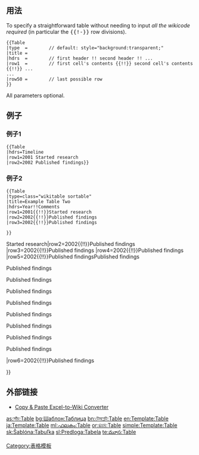 {{Documentation subpage}}

==用法==
To specify a straightforward table without needing to input ''all the wikicode required''{{Citation needed|reason=specify the required code, incomplete. Reference?}} (in particular the <code><big>{{!-}}</big></code> row divisions).
<pre>
{{Table
|type  =        // default: style="background:transparent;"
|title =     
|hdrs  =        // first header !! second header !! ... 
|row1  =        // first cell's contents {{!!}} second cell's contents {{!!}} ... 
...
|row50 =        // last possible row
}}
</pre>

All parameters optional.

==例子==
===例子1===
<pre>
{{Table
|hdrs=Timeline
|row1=2001 Started research
|row2=2002 Published findings}}
</pre>
{{Table|hdrs=Timeline|row1=2001 Started research|row2=2002 Published findings}}
===例子2===
<pre>
{{Table
|type=class="wikitable sortable"
|title=Example Table Two
|hdrs=Year!!Comments
|row1=2001{{!!}}Started research
|row2=2002{{!!}}Published findings
|row3=2002{{!!}}Published findings

}}
</pre>
{{Table|type=class="wikitable sortable"|title=Example Table Two|hdrs=Year!!Comments|row1=2001{{!!}}Started research|row2=2002{{!!}}Published findings
|row3=2002{{!!}}Published findings
|row4=2002{{!!}}Published findings
|row5=2002{{!!}}Published findingsPublished findings

Published findings

Published findings

Published findings

Published findings

Published findings

Published findings

Published findings

Published findings




|row6=2002{{!!}}Published findings





}}

==外部链接==
* [http://excel2wiki.net/index.php Copy & Paste Excel-to-Wiki Converter]

<includeonly>
[[Category:表格模板]]
[[as:সাঁচ:Table]]
[[bg:Шаблон:Таблица]]
[[bn:টেমপ্লেট:Table]]
[[en:Template:Table]]
[[ja:Template:Table]]
[[ml:ഫലകം:Table]]
[[or:ଛାଞ୍ଚ:Table]]
[[simple:Template:Table]]
[[sk:Šablóna:Tabuľka]]
[[sl:Predloga:Tabela]]
[[te:మూస:Table]]
</includeonly>